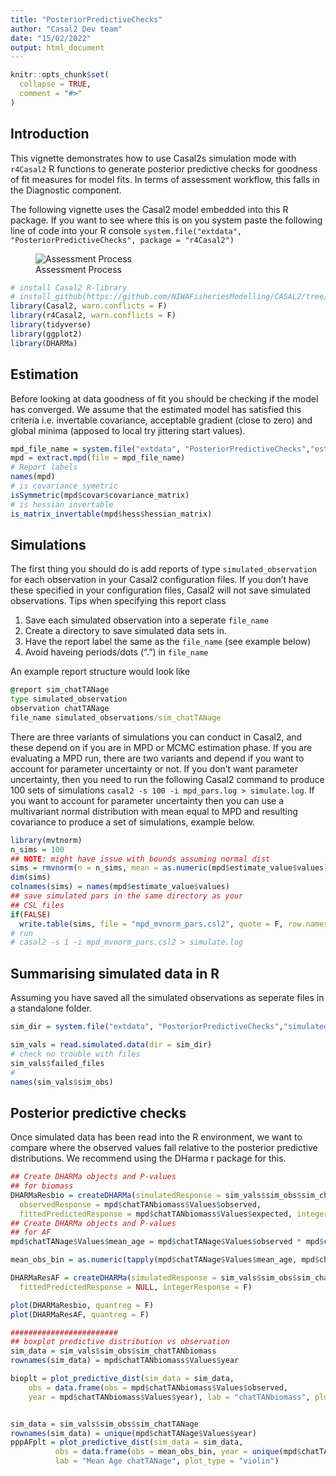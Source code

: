 ```yaml
---
title: "PosteriorPredictiveChecks"
author: "Casal2 Dev team"
date: "15/02/2022"
output: html_document
---
```


```r
knitr::opts_chunk$set(
  collapse = TRUE,
  comment = "#>"
)
```

## Introduction
This vignette demonstrates how to use Casal2s simulation mode with `r4Casal2` R functions to generate posterior predictive checks for goodness of fit measures for model fits. In terms of assessment workflow, this falls in the Diagnostic component.


The following vignette uses the Casal2 model embedded into this R package. If you want to see where this is on you system paste the following line of code into your R console `system.file("extdata", "PosteriorPredictiveChecks", package = "r4Casal2")`

![Assessment Process](Figures/assessment_process.png)

```r
# install Casal2 R-library
# install_github(https://github.com/NIWAFisheriesModelling/CASAL2/tree/master/R-libraries/casal2, ref = "HEAD")
library(Casal2, warn.conflicts = F)
library(r4Casal2, warn.conflicts = F)
library(tidyverse)
library(ggplot2)
library(DHARMa)
```
 


## Estimation
Before looking at data goodness of fit you should be checking if the model has converged. We assume that the estimated model has satisfied this criteria i.e. invertable covariance, acceptable gradient (close to zero) and global minima (apposed to local try jittering start values).

```r
mpd_file_name = system.file("extdata", "PosteriorPredictiveChecks","estimate.log", package = "r4Casal2", mustWork = TRUE)
mpd = extract.mpd(file = mpd_file_name)
# Report labels
names(mpd)
# is covariance symetric
isSymmetric(mpd$covar$covariance_matrix)
# is hessian invertable
is_matrix_invertable(mpd$hess$hessian_matrix)
```

## Simulations
The first thing you should do is add reports of type `simulated_observation` for each observation in your Casal2 configuration files. If you don't have these specified in your configuration files, Casal2 will not save simulated observations. Tips when specifying this report class

1. Save each simulated observation into a seperate `file_name`
2. Create a directory to save simulated data sets in.
3. Have the report label the same as the `file_name` (see example below)
4. Avoid haveing periods/dots (".") in `file_name`

An example report structure would look like
```cmd
@report sim_chatTANage
type simulated_observation
observation chatTANage
file_name simulated_observations/sim_chatTANage
```

There are three variants of simulations you can conduct in Casal2, and these depend on if you are in MPD or MCMC estimation phase. If you are evaluating a MPD run, there are two variants and depend if you want to account for parameter uncertainty or not. If you don't want parameter uncertainty, then you need to run the following Casal2 command to produce 100 sets of simulations `casal2 -s 100 -i mpd_pars.log > simulate.log`. If you want to account for parameter uncertainty then you can use a multivariant normal distribution with mean equal to MPD and resulting covariance to produce a set of simulations, example below.
```r
library(mvtnorm)
n_sims = 100
## NOTE: might have issue with bounds assuming normal dist
sims = rmvnorm(n = n_sims, mean = as.numeric(mpd$estimate_value$values), sigma = mpd$covar$covariance_matrix)
dim(sims)
colnames(sims) = names(mpd$estimate_value$values)
## save simulated pars in the same directory as your
## CSL files
if(FALSE)
  write.table(sims, file = "mpd_mvnorm_pars.csl2", quote = F, row.names = F, col.names = T)
# run 
# casal2 -s 1 -i mpd_mvnorm_pars.csl2 > simulate.log
```

## Summarising simulated data in R
Assuming you have saved all the simulated observations as seperate files in a standalone folder.


```r
sim_dir = system.file("extdata", "PosteriorPredictiveChecks","simulated_observations", package = "r4Casal2", mustWork = TRUE)

sim_vals = read.simulated.data(dir = sim_dir)
# check no trouble with files
sim_vals$failed_files
# 
names(sim_vals$sim_obs)
```
## Posterior predictive checks
Once simulated data has been read into the R environment, we want to compare where the observed values fall relative to the posterior predictive distributions. We recommend using the DHarma r package for this.

```r
## Create DHARMa objects and P-values
## for biomass
DHARMaResbio = createDHARMa(simulatedResponse = sim_vals$sim_obs$sim_chatTANbiomass, 
  observedResponse = mpd$chatTANbiomass$Values$observed, 
  fittedPredictedResponse = mpd$chatTANbiomass$Values$expected, integerResponse = F)
## Create DHARMa objects and P-values
## for AF 
mpd$chatTANage$Values$mean_age = mpd$chatTANage$Values$observed * mpd$chatTANage$Values$age

mean_obs_bin = as.numeric(tapply(mpd$chatTANage$Values$mean_age, mpd$chatTANage$Values$year, sum))

DHARMaResAF = createDHARMa(simulatedResponse = sim_vals$sim_obs$sim_chatTANage, observedResponse = as.numeric(mean_obs_bin), 
  fittedPredictedResponse = NULL, integerResponse = F)

plot(DHARMaResbio, quantreg = F)
plot(DHARMaResAF, quantreg = F)
```


```r
########################
## boxplot predictive distribution vs observation
sim_data = sim_vals$sim_obs$sim_chatTANbiomass
rownames(sim_data) = mpd$chatTANbiomass$Values$year

bioplt = plot_predictive_dist(sim_data = sim_data, 
    obs = data.frame(obs = mpd$chatTANbiomass$Values$observed, 
    year = mpd$chatTANbiomass$Values$year), lab = "chatTANbiomass", plot_type = "violin")


sim_data = sim_vals$sim_obs$sim_chatTANage
rownames(sim_data) = unique(mpd$chatTANage$Values$year)
pppAFplt = plot_predictive_dist(sim_data = sim_data, 
          obs = data.frame(obs = mean_obs_bin, year = unique(mpd$chatTANage$Values$year)),
          lab = "Mean Age chatTANage", plot_type = "violin")
```



